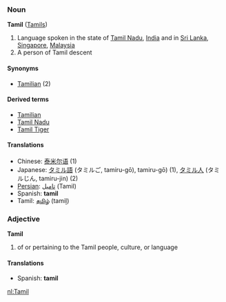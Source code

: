 ===Noun===
'''Tamil''' ([[Tamils]])

# Language spoken in the state of [[Tamil Nadu]], [[India]] and in [[Sri Lanka]], [[Singapore]], [[Malaysia]]
# A person of Tamil descent

====Synonyms====
*[[Tamilian]] (2)

====Derived terms====
*[[Tamilian]]
*[[Tamil Nadu]] <!-- seems to sometimes be written as a single word -->
*[[Tamil Tiger]] <!-- should this be the plural? -->

====Translations====
*Chinese: [[泰米尔语]] (1)
*Japanese: [[タミル語]] (タミルご, tamiru-gō), tamiru-gō) (1), [[タミル人]] (タミルじん, tamiru-jin) (2)
*[[Persian]]: [[تاميل]] (Tamil)
*Spanish: '''tamil'''
*Tamil: [[தமிழ்]] (tamiḻ)

===Adjective===
'''Tamil'''

# of or pertaining to the Tamil people, culture, or language

====Translations====
*Spanish: '''tamil'''

[[nl:Tamil]]